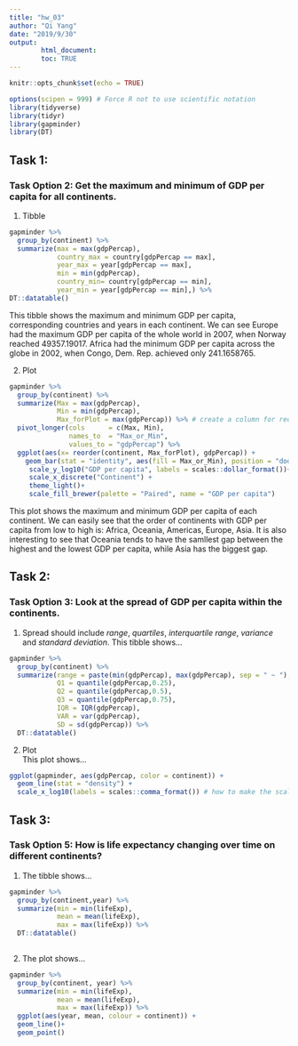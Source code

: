 ```yaml
---
title: "hw_03"
author: "Qi Yang"
date: "2019/9/30"
output: 
        html_document:
        toc: TRUE
---
```

```r
knitr::opts_chunk$set(echo = TRUE)
```
```r
options(scipen = 999) # Force R not to use scientific notation
library(tidyverse)
library(tidyr)
library(gapminder)
library(DT)
```

## Task 1: 
### Task Option 2: Get the maximum and minimum of GDP per capita for all continents.
1. Tibble  
```r
gapminder %>% 
  group_by(continent) %>% 
  summarize(max = max(gdpPercap),
            country_max = country[gdpPercap == max],
            year_max = year[gdpPercap == max],
            min = min(gdpPercap),
            country_min= country[gdpPercap == min],
            year_min = year[gdpPercap == min],) %>% 
DT::datatable()
```

This tibble shows the maximum and minimum GDP per capita, corresponding countries and years in each continent. We can see Europe had the maximum GDP per capita of the whole world in 2007, when Norway reached 49357.19017. Africa had the minimum GDP per capita across the globe in 2002, when Congo, Dem. Rep. achieved only 241.1658765. 

2. Plot       

```r
gapminder %>% 
  group_by(continent) %>% 
  summarize(Max = max(gdpPercap),
            Min = min(gdpPercap),
            Max_forPlot = max(gdpPercap)) %>% # create a column for reordering bars in the plot below
  pivot_longer(cols      = c(Max, Min),
               names_to  = "Max_or_Min",
               values_to = "gdpPercap") %>% 
  ggplot(aes(x= reorder(continent, Max_forPlot), gdpPercap)) +
    geom_bar(stat = "identity", aes(fill = Max_or_Min), position = "dodge")+
     scale_y_log10("GDP per capita", labels = scales::dollar_format())+
     scale_x_discrete("Continent") +
     theme_light()+
     scale_fill_brewer(palette = "Paired", name = "GDP per capita")
```  

This plot shows the maximum and minimum GDP per capita of each continent. We can easily see that the order of continents with GDP per capita from low to high is: Africa, Oceania, Americas, Europe, Asia. It is also interesting to see that Oceania tends to have the samllest gap between the highest and the lowest GDP per capita, while Asia has the biggest gap.


## Task 2:
### Task Option 3: Look at the spread of GDP per capita within the continents.
1. Spread should include *range*, *quartiles*, *interquartile range*, *variance* and *standard deviation*. This tibble shows...
```r
gapminder %>% 
  group_by(continent) %>%
  summarize(range = paste(min(gdpPercap), max(gdpPercap), sep = " ~ "),
            Q1 = quantile(gdpPercap,0.25),
            Q2 = quantile(gdpPercap,0.5),
            Q3 = quantile(gdpPercap,0.75),
            IQR = IQR(gdpPercap),
            VAR = var(gdpPercap),
            SD = sd(gdpPercap)) %>% 
  DT::datatable()
```
2. Plot  
This plot shows...
```r
ggplot(gapminder, aes(gdpPercap, color = continent)) +
  geom_line(stat = "density") +
  scale_x_log10(labels = scales::comma_format()) # how to make the scale of y-axis the same?

```
## Task 3:
### Task Option 5: How is life expectancy changing over time on different continents?
1. The tibble shows...
```r
gapminder %>% 
  group_by(continent,year) %>% 
  summarize(min = min(lifeExp),
            mean = mean(lifeExp),
            max = max(lifeExp)) %>% 
  DT::datatable()
  
```
2. The plot shows...
```r
gapminder %>% 
  group_by(continent, year) %>% 
  summarize(min = min(lifeExp),
            mean = mean(lifeExp),
            max = max(lifeExp)) %>% 
  ggplot(aes(year, mean, colour = continent)) +
  geom_line()+
  geom_point()
```



